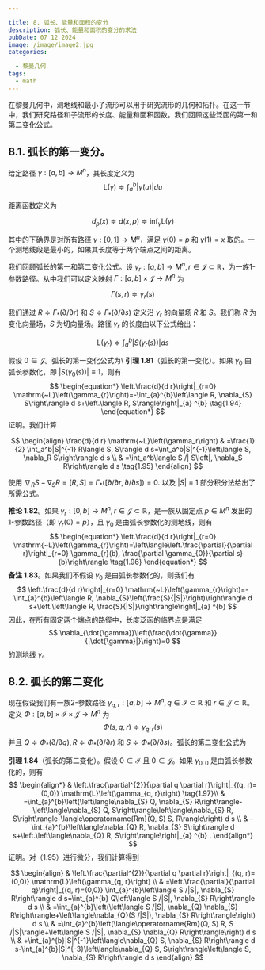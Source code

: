```yaml
---

title: 8. 弧长、能量和面积的变分
description: 弧长、能量和面积的变分的求法
pubDate: 07 12 2024
image: /image/image2.jpg
categories:

  - 黎曼几何
tags:
  - math
---
```



在黎曼几何中，测地线和最小子流形可以用于研究流形的几何和拓扑。在这一节中，我们研究路径和子流形的长度、能量和面积函数。我们回顾这些泛函的第一和第二变化公式。

## 8.1. 弧长的第一变分。

给定路径 $\gamma:[a, b] \rightarrow M^{n}$，其长度定义为
$$
\mathrm{L}(\gamma) \doteqdot \int_{a}^{b}|\dot{\gamma}(u)| d u
$$

距离函数定义为

$$
d_{p}(x) \doteqdot d(x, p) \doteqdot \inf _{\gamma} \mathrm{L}(\gamma)
$$

其中的下确界是对所有路径 $\gamma:[0,1] \rightarrow M^{n}$，满足 $\gamma(0)=p$ 和 $\gamma(1)=x$ 取的。一个测地线段是最小的，如果其长度等于两个端点之间的距离。

我们回顾弧长的第一和第二变化公式。设 $\gamma_{r}:[a, b] \rightarrow M^{n}, r \in \mathcal{J} \subset \mathbb{R}$，为一族1-参数路径。从中我们可以定义映射 $\Gamma:[a, b] \times \mathcal{J} \rightarrow M^{n}$ 为

$$
\Gamma(s, r) \doteqdot \gamma_{r}(s)
$$

我们通过 $R \doteqdot \Gamma_{*}(\partial / \partial r)$ 和 $S \doteqdot \Gamma_{*}(\partial / \partial s)$ 定义沿 $\gamma_{r}$ 的向量场 $R$ 和 $S$。我们称 $R$ 为变化向量场，$S$ 为切向量场。路径 $\gamma_{r}$ 的长度由以下公式给出：

$$
\mathrm{L}\left(\gamma_{r}\right) \doteqdot \int_{a}^{b}\left|S\left(\gamma_{r}(s)\right)\right| d s
$$

假设 $0 \in \mathcal{J}$。弧长的第一变化公式为\\
**引理 1.81**（弧长的第一变化）。如果 $\gamma_{0}$ 由弧长参数化，即 $\left|S\left(\gamma_{0}(s)\right)\right| \equiv 1$，则有
$$
\begin{equation*}
\left.\frac{d}{d r}\right|_{r=0} \mathrm{~L}\left(\gamma_{r}\right)=-\int_{a}^{b}\left\langle R, \nabla_{S} S\right\rangle d s+\left.\langle R, S\rangle\right|_{a} ^{b} \tag{1.94}
\end{equation*}
$$
证明。我们计算


$$
\begin{align}
\frac{d}{d r} \mathrm{~L}\left(\gamma_r\right) & =\frac{1}{2} \int_a^b|S|^{-1} R\langle S, S\rangle d s=\int_a^b|S|^{-1}\left\langle S, \nabla_R S\right\rangle d s  \\ 
& =\int_a^b\langle S /| S\left|, \nabla_S R\right\rangle d s \tag{1.95}
\end{align}
$$

使用 $\nabla_R S-\nabla_S R=[R, S]=\Gamma_*([\partial / \partial r, \partial / \partial s])=0$. 以及 $|S| \equiv 1$ 部分积分法给出了所需公式。

**推论 1.82**。如果 $\gamma_{r}:[0, b] \rightarrow M^{n}, r \in \mathcal{J} \subset \mathbb{R}$，是一族从固定点 $p \in M^{n}$ 发出的1-参数路径（即 $\gamma_{r}(0)=p$），且 $\gamma_{0}$ 是由弧长参数化的测地线，则有
$$
\begin{equation*}
\left.\frac{d}{d r}\right|_{r=0} \mathrm{~L}\left(\gamma_{r}\right)=\left\langle\left.\frac{\partial}{\partial r}\right|_{r=0} \gamma_{r}(b), \frac{\partial \gamma_{0}}{\partial s}(b)\right\rangle \tag{1.96}
\end{equation*}
$$
**备注 1.83**。如果我们不假设 $\gamma_{0}$ 是由弧长参数化的，则我们有
$$
\left.\frac{d}{d r}\right|_{r=0} \mathrm{~L}\left(\gamma_{r}\right)=-\int_{a}^{b}\left\langle R, \nabla_{S}\left(\frac{S}{|S|}\right)\right\rangle d s+\left.\left\langle R, \frac{S}{|S|}\right\rangle\right|_{a} ^{b}
$$
因此，在所有固定两个端点的路径中，长度泛函的临界点是满足
$$
\nabla_{\dot{\gamma}}\left(\frac{\dot{\gamma}}{|\dot{\gamma}|}\right)=0
$$
的测地线 $\gamma$。

## 8.2. 弧长的第二变化

现在假设我们有一族2-参数路径 $\gamma_{q, r}:[a, b] \rightarrow M^{n}, q \in \mathcal{I} \subset \mathbb{R}$ 和 $r \in \mathcal{J} \subset \mathbb{R}$。定义 $\Phi:[a, b] \times \mathcal{I} \times \mathcal{J} \rightarrow M^{n}$ 为
$$
\Phi(s, q, r) \doteqdot \gamma_{q, r}(s)
$$
并且 $Q \doteqdot \Phi_{*}(\partial / \partial q), R \doteqdot \Phi_{*}(\partial / \partial r)$ 和 $S \doteqdot \Phi_{*}(\partial / \partial s)$。弧长的第二变化公式为

**引理 1.84**（弧长的第二变化）。假设 $0 \in \mathcal{I}$ 且 $0 \in \mathcal{J}$。如果 $\gamma_{0,0}$ 是由弧长参数化的，则有
$$
\begin{align*}
& \left.\frac{\partial^{2}}{\partial q \partial r}\right|_{(q, r)=(0,0)} \mathrm{L}\left(\gamma_{q, r}\right)  \tag{1.97}\\
& =\int_{a}^{b}\left(\left\langle\nabla_{S} Q, \nabla_{S} R\right\rangle-\left\langle\nabla_{S} Q, S\right\rangle\left\langle\nabla_{S} R, S\right\rangle-\langle\operatorname{Rm}(Q, S) S, R\rangle\right) d s \\
& -\int_{a}^{b}\left\langle\nabla_{Q} R, \nabla_{S} S\right\rangle d s+\left.\left\langle\nabla_{Q} R, S\right\rangle\right|_{a} ^{b} .
\end{align*}
$$
证明。对（1.95）进行微分，我们计算得到

$$
\begin{align}
& \left.\frac{\partial^{2}}{\partial q \partial r}\right|_{(q, r)=(0,0)} \mathrm{L}\left(\gamma_{q, r}\right) \\
& =\left.\frac{\partial}{\partial q}\right|_{(q, r)=(0,0)} \int_{a}^{b}\left\langle S /|S|, \nabla_{S} R\right\rangle d s=\int_{a}^{b} Q\left\langle S /|S|, \nabla_{S} R\right\rangle d s \\
& =\int_{a}^{b}\left(\left\langle S /|S|, \nabla_{Q} \nabla_{S} R\right\rangle+\left\langle\nabla_{Q}(S /|S|), \nabla_{S} R\right\rangle\right) d s \\
& =\int_{a}^{b}\left(\langle\operatorname{Rm}(Q, S) R, S /|S|\rangle+\left\langle S /|S|, \nabla_{S} \nabla_{Q} R\right\rangle\right) d s \\
& +\int_{a}^{b}|S|^{-1}\left\langle\nabla_{Q} S, \nabla_{S} R\right\rangle d s-\int_{a}^{b}|S|^{-3}\left\langle\nabla_{Q} S, S\right\rangle\left\langle S, \nabla_{S} R\right\rangle d s
\end{align}
$$